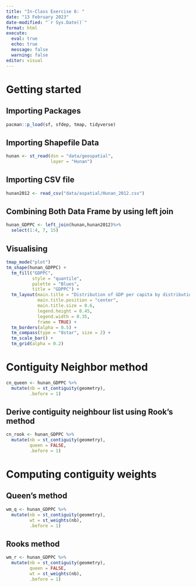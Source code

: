 ```yaml
---
title: "In-Class Exercise 6: "
date: "13 February 2023"
date-modified: "`r Sys.Date()`"
format: html
execute:
  eval: true
  echo: true
  message: false
  warning: false
editor: visual
---
```


# Getting started

## Importing Packages

```r
pacman::p_load(sf, sfdep, tmap, tidyverse)
```

## Importing Shapefile Data

```r
hunan <- st_read(dsn = "data/geospatial", 
                 layer = "Hunan")
```

## Importing CSV file

```r
hunan2012 <- read_csv("data/aspatial/Hunan_2012.csv")
```

## Combining Both Data Frame by using left join

```r
hunan_GDPPC <- left_join(hunan,hunan2012)%>%
  select(1:4, 7, 15)
```

## Visualising

```r
tmap_mode("plot")
tm_shape(hunan_GDPPC) +
  tm_fill("GDPPC",
          style = "quantile",
          palette = "Blues",
          title = "GDPPC") +
  tm_layout(main.title = "Distribution of GDP per capita by distribution",
            main.title.position = "center",
            main.title.size = 0.6,
            legend.height = 0.45,
            legend.width = 0.35,
            frame = TRUE) +
  tm_borders(alpha = 0.5) +
  tm_compass(type = "8star", size = 2) +
  tm_scale_bar() + 
  tm_grid(alpha = 0.2)
```

# Contiguity Neighbor method

```r
cn_queen <- hunan_GDPPC %>%
  mutate(nb = st_contiguity(geometry),
         .before = 1)
```

## Derive contiguity neighbour list using Rook's method

```r
cn_rook <- hunan_GDPPC %>%
  mutate(nb = st_contiguity(geometry),
         queen = FALSE,
         .before = 1)
```

# Computing contiguity weights

## Queen's method

```r
wm_q <- hunan_GDPPC %>%
  mutate(nb = st_contiguity(geometry),
         wt = st_weights(nb),
         .before = 1)
```

## Rooks method

```r
wm_r <- hunan_GDPPC %>%
  mutate(nb = st_contiguity(geometry),
         queen = FALSE,
         wt = st_weights(nb),
         .before = 1)
```
